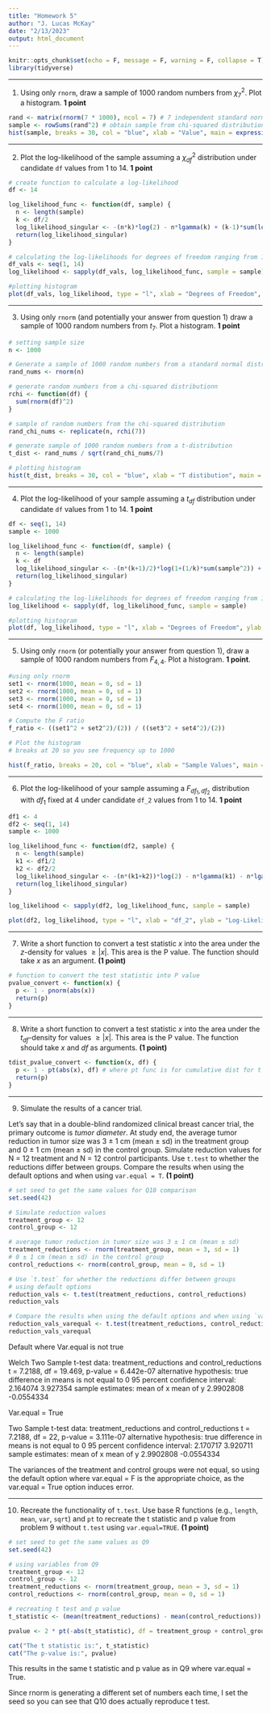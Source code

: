 ```yaml
---
title: "Homework 5"
author: "J. Lucas McKay"
date: "2/13/2023"
output: html_document
---
```


<style>div.soln { background-color:#e6f0ff; border-radius: 5px; padding: 20px;}</style>

```r
knitr::opts_chunk$set(echo = F, message = F, warning = F, collapse = T)
library(tidyverse)
```

***
1. Using only `rnorm`, draw a sample of 1000 random numbers from $\chi^2_7$. Plot a histogram. **1 point**

```r

rand <- matrix(rnorm(7 * 1000), ncol = 7) # 7 independent standard normal random variables
sample <- rowSums(rand^2) # obtain sample from chi-squared distribution
hist(sample, breaks = 30, col = "blue", xlab = "Value", main = expression(paste(chi[7]^2, " Distribution")))

```

***
2. Plot the log-likelihood of the sample assuming a $\chi^2_{df}$ distribution under candidate `df` values from 1 to 14. **1 point**

```r

# create function to calculate a log-likelihood
df <- 14

log_likelihood_func <- function(df, sample) {
  n <- length(sample)
  k <- df/2
  log_likelihood_singular <- -(n*k)*log(2) - n*lgamma(k) + (k-1)*sum(log(sample)) - (1/2)*sum(sample)
  return(log_likelihood_singular)
}

# calculating the log-likelihoods for degrees of freedom ranging from 1 to 14
df_vals <- seq(1, 14)
log_likelihood <- sapply(df_vals, log_likelihood_func, sample = sample) 

#plotting histogram
plot(df_vals, log_likelihood, type = "l", xlab = "Degrees of Freedom", ylab = "Log-Likelihood", main = "Log-Likelihood for Chi-Squared Distribution")

```

***
3. Using only `rnorm` (and potentially your answer from question 1) draw a sample of 1000 random numbers from $t_7$. Plot a histogram. **1 point**

```r

# setting sample size
n <- 1000 

# Generate a sample of 1000 random numbers from a standard normal distribution using rnorm
rand_nums <- rnorm(n)

# generate random numbers from a chi-squared distributionn
rchi <- function(df) {
  sum(rnorm(df)^2)
}

# sample of random numbers from the chi-squared distribution
rand_chi_nums <- replicate(n, rchi(7))

# generate sample of 1000 random numbers from a t-distribution 
t_dist <- rand_nums / sqrt(rand_chi_nums/7)

# plotting histogram
hist(t_dist, breaks = 30, col = "blue", xlab = "T distibution", main = expression(paste("Histogram of ", t_dist[7], " Random Sample")))

```

***
4. Plot the log-likelihood of your sample assuming a $t_{df}$ distribution under candidate `df` values from 1 to 14. **1 point**

```r

df <- seq(1, 14)
sample <- 1000

log_likelihood_func <- function(df, sample) {
  n <- length(sample)
  k <- df
  log_likelihood_singular <- -(n*(k+1)/2)*log(1+(1/k)*sum(sample^2)) + (-(n/2))*log(pi) - lgamma((k+1)/2) + ((k+1)/2)*sum(log(1 + (1/k)*sample^2))
  return(log_likelihood_singular)
}

# calculating the log-likelihoods for degrees of freedom ranging from 1 to 14
log_likelihood <- sapply(df, log_likelihood_func, sample = sample)

#plotting histogram
plot(df, log_likelihood, type = "l", xlab = "Degrees of Freedom", ylab = "Log-Likelihood", main = "Log-Likelihood for t-distribution")

```
***
5. Using only `rnorm` (or potentially your answer from question 1), draw a sample of 1000 random numbers from $F_{4,4}$. Plot a histogram. **1 point**. 

```r

#using only rnorm
set1 <- rnorm(1000, mean = 0, sd = 1)
set2 <- rnorm(1000, mean = 0, sd = 1)
set3 <- rnorm(1000, mean = 0, sd = 1)
set4 <- rnorm(1000, mean = 0, sd = 1)

# Compute the F ratio
f_ratio <- ((set1^2 + set2^2)/(2)) / ((set3^2 + set4^2)/(2))

# Plot the histogram
# breaks at 20 so you see frequency up to 1000

hist(f_ratio, breaks = 20, col = "blue", xlab = "Sample Values", main = "Sample from F-distribution")

```

***
6. Plot the log-likelihood of your sample assuming a $F_{df_1,df_2}$ distribution with $df_1$ fixed at 4 under candidate `df_2` values from 1 to 14. **1 point**

```r

df1 <- 4
df2 <- seq(1, 14)
sample <- 1000

log_likelihood_func <- function(df2, sample) {
  n <- length(sample)
  k1 <- df1/2
  k2 <- df2/2
  log_likelihood_singular <- -(n*(k1+k2))*log(2) - n*lgamma(k1) - n*lgamma(k2) + (k1-1)*sum(log(sample)) + (k2-1)*sum(log(1+((k1*sample)/(k2)))) - ((k1+k2)*sum(log(1+((sample/k2))))) - (k1*log(k1)) - (k2*log(k2))
  return(log_likelihood_singular)
}

log_likelihood <- sapply(df2, log_likelihood_func, sample = sample)

plot(df2, log_likelihood, type = "l", xlab = "df_2", ylab = "Log-Likelihood", main = "Log-Likelihood for F(4,df_2) distribution")


```

***
7. Write a short function to convert a test statistic $x$ into the area under the $z$-density for values $≥|x|$. This area is the P value. The function should take $x$ as an argument. **(1 point)**

```r

# function to convert the test statistic into P value
pvalue_convert <- function(x) {
  p <- 1 - pnorm(abs(x))
  return(p)
}

```


***
8. Write a short function to convert a test statistic $x$ into the area under the $t_{df}$-density for values $≥|x|$. This area is the P value. The function should take $x$ and $df$ as arguments. **(1 point)**

```r

tdist_pvalue_convert <- function(x, df) {
  p <- 1 - pt(abs(x), df) # where pt func is for cumulative dist for t dist
  return(p)
}

```

***
9. Simulate the results of a cancer trial.

Let's say that in a double-blind randomized clinical breast cancer trial, the primary outcome is *tumor diameter*.
At study end, the average tumor reduction in tumor size was 3 ± 1 cm (mean ± sd) in the treatment group and 0 ± 1 cm (mean ± sd) in the control group.
Simulate reduction values for N = 12 treatment and N = 12 control participants. Use `t.test` to whether the reductions differ between groups.
Compare the results when using the default options and when using `var.equal = T`. **(1 point)**

```r

# set seed to get the same values for Q10 comparison
set.seed(42)

# Simulate reduction values
treatment_group <- 12
control_group <- 12

# average tumor reduction in tumor size was 3 ± 1 cm (mean ± sd)
treatment_reductions <- rnorm(treatment_group, mean = 3, sd = 1)
# 0 ± 1 cm (mean ± sd) in the control group
control_reductions <- rnorm(control_group, mean = 0, sd = 1)

# Use `t.test` for whether the reductions differ between groups
# using default options
reduction_vals <- t.test(treatment_reductions, control_reductions)
reduction_vals

# Compare the results when using the default options and when using `var.equal = T`
reduction_vals_varequal <- t.test(treatment_reductions, control_reductions, var.equal = T)
reduction_vals_varequal

```

Default where Var.equal is not true

Welch Two Sample t-test
data:  treatment_reductions and control_reductions
t = 7.2188, df = 19.469, p-value = 6.442e-07
alternative hypothesis: true difference in means is not equal to 0
95 percent confidence interval: 2.164074 3.927354
sample estimates:
mean of x  mean of y 
2.9902808 -0.0554334 

Var.equal = True

Two Sample t-test
data:  treatment_reductions and control_reductions
t = 7.2188, df = 22, p-value = 3.111e-07
alternative hypothesis: true difference in means is not equal to 0
95 percent confidence interval:
 2.170717 3.920711
sample estimates:
 mean of x  mean of y 
 2.9902808 -0.0554334 
 
The variances of the treatment and control groups were not equal, so using the default option where var.equal = F is the appropriate choice, as the var.equal = True option induces error. 

***
10. Recreate the functionality of `t.test`. Use base R functions (e.g., `length`, `mean`, `var`, `sqrt`) and `pt` to recreate the t statistic and p value from problem 9 without `t.test` using `var.equal=TRUE`. **(1 point)**

```r
# set seed to get the same values as Q9 
set.seed(42)

# using variables from Q9
treatment_group <- 12
control_group <- 12
treatment_reductions <- rnorm(treatment_group, mean = 3, sd = 1)
control_reductions <- rnorm(control_group, mean = 0, sd = 1)

# recreating t test and p value
t_statistic <- (mean(treatment_reductions) - mean(control_reductions)) / sqrt((var(treatment_reductions)/treatment_group) + (var(control_reductions)/control_group))

pvalue <- 2 * pt(-abs(t_statistic), df = treatment_group + control_group - 2)

cat("The t statistic is:", t_statistic)
cat("The p-value is:", pvalue)

```

This results in the same t statistic and p value as in Q9 where var.equal = True. 

Since rnorm is generating a different set of numbers each time, I set the seed so you can see that Q10 does actually reproduce t test.

